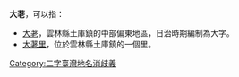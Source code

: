 '''大荖'''，可以指：
*[[大荖|大荖]]，雲林縣土庫鎮的中部偏東地區，日治時期編制為大字。
*[[大荖里|大荖里]]，位於雲林縣土庫鎮的一個里。

{{disambig}}
[[Category:二字臺灣地名消歧義|Category:二字臺灣地名消歧義]]